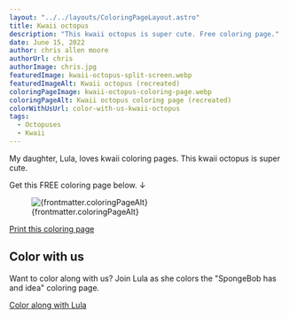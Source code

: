 ```yaml
---
layout: "../../layouts/ColoringPageLayout.astro"
title: Kwaii octopus
description: "This kwaii octopus is super cute. Free coloring page."
date: June 15, 2022
author: chris allen moore
authorUrl: chris
authorImage: chris.jpg
featuredImage: kwaii-octopus-split-screen.webp
featuredImageAlt: Kwaii octopus (recreated)
coloringPageImage: kwaii-octopus-coloring-page.webp
coloringPageAlt: Kwaii octopus coloring page (recreated)
colorWithUsUrl: color-with-us-kwaii-octopus
tags:
  - Octopuses
  - Kwaii
---
```


My daughter, Lula, loves kwaii coloring pages. This kwaii octopus is super cute.

Get this FREE coloring page below. ↓

<figure class="text-center mt-0">
  <img
    src={`/images/coloring-pages/${frontmatter.coloringPageImage}`}
    alt={frontmatter.coloringPageAlt}
    class="w-full"
  />
  <figcaption class="text-sm">{frontmatter.coloringPageAlt}</figcaption>
</figure>

<div class="text-center">
  <a
    target="_blank"
    href={`/images/coloring-pages/${frontmatter.coloringPageImage}/`}
    class="no-underline bg-paradiso-600 hover:bg-paradiso-700 text-white py-4 px-5 rounded-full leading-normal"
  >
    <span>Print this coloring page</span>
  </a>
</div>

## Color with us

Want to color along with us? Join Lula as she colors the "SpongeBob has and idea" coloring page.

<div class="text-center">
  <a
    target="_blank"
    href={`/blog/${frontmatter.colorWithUsUrl}/`}
    class="no-underline bg-paradiso-600 hover:bg-paradiso-700 text-white py-4 px-5 rounded-full leading-normal"
  >
    <span>Color along with Lula</span>
  </a>
</div>
